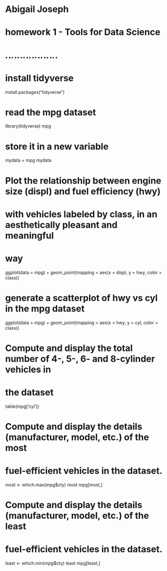 # Abigail Joseph
# homework 1 - Tools for Data Science
# *.*.*.*.*.*.*.*.*.*.*.*.*.*.*.*.*.*.

# install tidyverse
install.packages("tidyverse")

# read the mpg dataset
library(tidyverse)
mpg

# store it in a new variable
mydata = mpg
mydata

# Plot the relationship between engine size (displ) and fuel efficiency (hwy)
# with vehicles labeled by class, in an aesthetically pleasant and meaningful 
# way
ggplot(data = mpg) + 
  geom_point(mapping = aes(x = displ, y = hwy, color = class))

# generate a scatterplot of hwy vs cyl in the mpg dataset
ggplot(data = mpg) + 
       geom_point(mapping = aes(x = hwy, y = cyl, color = class))

# Compute and display the total number of 4-, 5-, 6- and 8-cylinder vehicles in 
# the dataset
table(mpg['cyl'])

# Compute and display the details (manufacturer, model, etc.) of the most 
# fuel-efficient vehicles in the dataset.
most <- which.max(mpg$cty)
most
mpg[most,]

# Compute and display the details (manufacturer, model, etc.) of the least 
# fuel-efficient vehicles in the dataset.
least <- which.min(mpg$cty)
least
mpg[least,]
